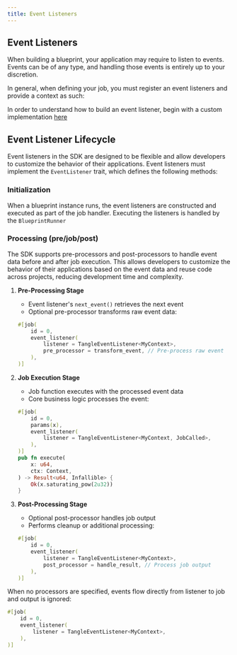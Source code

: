 ```yaml
---
title: Event Listeners
---
```



## Event Listeners

When building a blueprint, your application may require to listen to events. Events can be of any type, and handling those events is entirely up to your discretion.

In general, when defining your job, you must register an event listeners and provide a context as such:

<GithubFileReaderDisplay
  url="https://github.com/tangle-network/blueprint-template/blob/main/src/lib.rs"
  fromLine={11}
  toLine={32}
  title="Example Blueprint Job with Tangle JobCalled Event Listener"
/>

In order to understand how to build an event listener, begin with a custom implementation [here](./custom-listeners.mdx)

## Event Listener Lifecycle

Event listeners in the SDK are designed to be flexible and allow developers to customize the behavior of their applications. Event listeners must implement the `EventListener` trait, which defines the following methods:

<GithubFileReaderDisplay
  url="https://github.com/tangle-network/gadget/blob/main/crates/event-listeners/core/src/lib.rs"
  fromLine={15}
  toLine={25}
  title="Event Listener Trait Definition"
/>

### Initialization

When a blueprint instance runs, the event listeners are constructed and executed as part of the job handler. Executing the listeners is handled by the `BlueprintRunner`

<GithubFileReaderDisplay
  url="https://github.com/tangle-network/gadget/blob/main/blueprints/incredible-squaring/src/main.rs"
  fromLine={8}
  toLine={26}
  title="Example Blueprint Runner execution"
/>

### Processing (pre/job/post)

The SDK supports pre-processors and post-processors to handle event data before and after job execution. This allows developers to customize the behavior of their applications based on the event data and reuse code across projects, reducing development time and complexity.

1. **Pre-Processing Stage**

   - Event listener's `next_event()` retrieves the next event
   - Optional pre-processor transforms raw event data:

   ```rust
   #[job(
       id = 0,
       event_listener(
           listener = TangleEventListener<MyContext>,
           pre_processor = transform_event, // Pre-process raw event
       ),
   )]
   ```

2. **Job Execution Stage**

   - Job function executes with the processed event data
   - Core business logic processes the event:

   ```rust
   #[job(
       id = 0,
       params(x),
       event_listener(
           listener = TangleEventListener<MyContext, JobCalled>,
       ),
   )]
   pub fn execute(
       x: u64,
       ctx: Context,
   ) -> Result<u64, Infallible> {
       Ok(x.saturating_pow(2u32))
   }
   ```

3. **Post-Processing Stage**
   - Optional post-processor handles job output
   - Performs cleanup or additional processing:
   ```rust
   #[job(
       id = 0,
       event_listener(
           listener = TangleEventListener<MyContext>,
           post_processor = handle_result, // Process job output
       ),
   )]
   ```

When no processors are specified, events flow directly from listener to job and output is ignored:

```rust
#[job(
    id = 0,
    event_listener(
        listener = TangleEventListener<MyContext>,
    ),
)]
```
